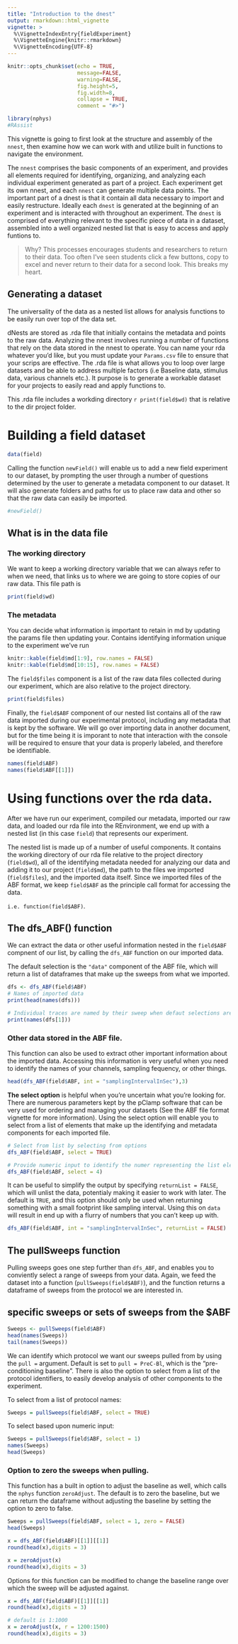 ```yaml
---
title: "Introduction to the dnest"
output: rmarkdown::html_vignette
vignette: >
  %\VignetteIndexEntry{fieldExperiment}
  %\VignetteEngine{knitr::rmarkdown}
  %\VignetteEncoding{UTF-8}
---
```


```r
knitr::opts_chunk$set(echo = TRUE, 
                      message=FALSE, 
                      warning=FALSE, 
                      fig.height=5, 
                      fig.width=8,
                      collapse = TRUE,
                      comment = "#>")

```

```r
library(nphys)
#RAssist
```


This vignette is going to first look at the structure and assembly of the `nnest`, then examine how we can work with and utilize built in functions to navigate the environment.

The `nnest` comprises the basic components of an experiment, and provides all elements required for identifying, organizing, and analyzing each individual experiment generated as part of a project. Each experiment get its own nnest, and each `nnest` can generate multiple data points. The important part of a dnest is that it contain all data necessary to import and easily restructure. Ideally each `dnest` is generated at the beginning of an experiment and is interacted with throughout an experiment. The `dnest` is comprised of everything relevant to the specific piece of data in a dataset, assembled into a well organized nested list that is easy to access and apply funtions to. 

> Why?
This processes encourages students and researchers to return to their data. Too often I've seen students click a few buttons, copy to excel and never return to their data for a second look. This breaks my heart. 


## Generating a dataset

The universality of the data as a nested list allows for analysis functions to be easily run over top of the data set.   

dNests are stored as .rda file that initially contains the metadata and points to the raw data. Analyzing the nnest involves running a number of functions that rely on the data stored in the nnest to operate. You can name your rda whatever you'd like, but you must update your `Params.csv` file to ensure that your scrips are effective. The .rda file is what allows you to loop over large datasets and be able to address multiple factors (i.e Baseline data, stimulus data, various channels etc.). It purpose is to generate a workable dataset for your projects to easily read and apply functions to. 


This .rda file includes a workding directory `r print(field$wd)` that is relative to the dir project folder. 




# Building a field dataset

```r
data(field)
```



Calling the function `newField()` will enable us to add a new field experiment to our dataset, by prompting the user through a number of questions determined by the user to generate a metadata component to our dataset. It will also generate folders and paths for us to place raw data and other  so that the raw data can easily be imported.

```r
#newField()
```



## What is in the data file

### The working directory 

We want to keep a working directory variable that we can always refer to when we need, that links us to where we are going to store copies of our raw data. This file path is 

```r
print(field$wd)
```



### The metadata
You can decide what information is important to retain in md by updating the params file then updating your. 
Contains identifying information unique to the experiment we've run


```r
knitr::kable(field$md[1:9], row.names = FALSE)
knitr::kable(field$md[10:15], row.names = FALSE)
```

The `field$files` component is a list of the raw data files collected during our experiment, which are also relative to the project directory.

```r
print(field$files)
```

Finally, the `field$ABF` component of our nested list contains all of the raw data imported during our experimental protocol, including any metadata that is kept by the software. We will go over importing data in another document, but for the time being it is imporant to note that interaction with the console will be required to ensure that your data is properly labeled, and therefore be identifiable. 

```r
names(field$ABF)
names(field$ABF[[1]])
```












# Using functions over the rda data. 


After we have run our experiment, compiled our metadata, imported our raw data, and loaded our rda file into the REnvironment, we end up with a nested list (in this case `field`) that represents our experiment. 

The nested list is made up of a number of useful components. It contains the working directory of our rda file relative to the project directory (`field$wd`), all of the identifying metadata needed for analyzing our data and adding it to our project (`field$md`), the path to the files we imported (`field$files`), and the imported data itself. Since we imported files of the ABF format, we keep `field$ABF` as the principle call format for accessing the data. 

`i.e. function(field$ABF)`.

## The dfs_ABF() function

We can extract the data or other useful information nested in the `field$ABF` compnent of our list, by calling the `dfs_ABF` function on our imported data.

The default selection is the `"data"` component of the ABF file, which will return a list of dataframes that make up the sweeps from what we imported.

```r
dfs <- dfs_ABF(field$ABF)
# Names of imported data
print(head(names(dfs)))

# Individual traces are named by their sweep when defaut selections are run
print(names(dfs[1]))
```

### Other data stored in the ABF file. 

This function can also be used to extract other important information about the imported data. Accessing this information is very useful when you need to identify the names of your channels, sampling fequency, or other things. 

```r
head(dfs_ABF(field$ABF, int = "samplingIntervalInSec"),3)
```

**The select option** is helpful when you're uncertain what you're looking for.  
There are numerous parameters kept by the pClamp software that can be very used for ordering and managing your datasets (See the ABF file format vignette for more information). Using the select option will enable you to select from a list of elements that make up the identifying and metadata components for each imported file.


```r
# Select from list by selecting from options
dfs_ABF(field$ABF, select = TRUE)

# Provide numeric input to identify the numer representing the list element. 
dfs_ABF(field$ABF, select = 4)
```

It can be useful to simplify the output by specifying `returnList = FALSE`, which will unlist the data, potentialy making it easier to work with later. The default is `TRUE`, and this option should only be used when returning something with a small footprint like sampling interval. Using this on `data` will result in end up with a flurry of numbers that you can't keep up with. 


```r
dfs_ABF(field$ABF, int = "samplingIntervalInSec", returnList = FALSE)
```


## The pullSweeps function

Pulling sweeps goes one step further than `dfs_ABF`, and enables you to conviently select a range of sweeps from your data. Again, we feed the dataset into a function (`pullSweeps(field$ABF)`), and the function returns a dataframe of sweeps from the protocol we are interested in. 

## specific sweeps or sets of sweeps from the $ABF

```r
Sweeps <- pullSweeps(field$ABF)
head(names(Sweeps))
tail(names(Sweeps))
```

We can identify which protocol we want our sweeps pulled from by using the `pull =` argument. Default is set to `pull = PreC-Bl`, which is the "pre-conditioning baseline". There is also the option to select from a list of the protocol identifiers, to easily develop analysis of other components to the experiment.   

To select from a list of protocol names:
```r
Sweeps = pullSweeps(field$ABF, select = TRUE)
```

To select based upon numeric input:

```r
Sweeps = pullSweeps(field$ABF, select = 1)
names(Sweeps)
head(Sweeps)
```


### Option to zero the sweeps when pulling.  
This function has a built in option to adjust the baseline as well, which calls the `nphys` function `zeroAdjust`. The default is to zero the baseline, but we can return the dataframe without adjusting the baseline by setting the option to zero to false. 

```r
Sweeps = pullSweeps(field$ABF, select = 1, zero = FALSE)
head(Sweeps)
```


```r

x = dfs_ABF(field$ABF)[[1]][[1]]
round(head(x),digits = 3)

x = zeroAdjust(x)
round(head(x),digits = 3)


```

Options for this function can be modified to change the baseline range over which the sweep will be adjusted against.

```r
x = dfs_ABF(field$ABF)[[1]][[1]]
round(head(x),digits = 3)

# default is 1:1000
x = zeroAdjust(x, r = 1200:1500)
round(head(x),digits = 3)

```


